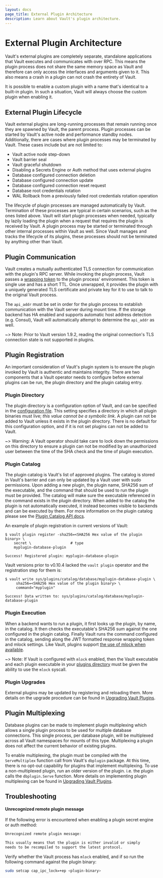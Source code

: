 ```yaml
---
layout: docs
page_title: External Plugin Architecture
description: Learn about Vault's plugin architecture.
---
```


# External Plugin Architecture

Vault's external plugins are completely separate, standalone applications that Vault
executes and communicates with over RPC. This means the plugin process does not
share the same memory space as Vault and therefore can only access the
interfaces and arguments given to it. This also means a crash in a plugin can not
crash the entirety of Vault.

It is possible to enable a custom plugin with a name that's identical to a
built-in plugin. In such a situation, Vault will always choose the custom plugin
when enabling it.

## External Plugin Lifecycle

Vault external plugins are long-running processes that remain running once they are
spawned by Vault, the parent process. Plugin processes can be started by Vault's
active node and performance standby nodes. Additionally, there are cases where
plugin processes may be terminated by Vault. These cases include but are not
limited to:

- Vault active node step-down
- Vault barrier seal
- Vault graceful shutdown
- Disabling a Secrets Engine or Auth method that uses external plugins
- Database configured connection deletion
- Database configured connection update
- Database configured connection reset request
- Database root credentials rotation
- WAL Rollback from a previously failed root credentials rotation operation

The lifecycle of plugin processes are managed automatically by Vault.
Termination of these processes are typical in certain scenarios, such as the
ones listed above. Vault will start plugin processes when needed, typically by
lazily loading the plugin when a request that requires the plugin is received by
Vault. A plugin process may be started or terminated through other internal
processes within Vault as well. Since Vault manages and tracks the lifecycle of
its plugins, these processes should not be terminated by anything other than
Vault.

## Plugin Communication

Vault creates a mutually authenticated TLS connection for communication with the
plugin's RPC server. While invoking the plugin process, Vault passes a [wrapping
token](/docs/concepts/response-wrapping) to the
plugin process' environment. This token is single use and has a short TTL. Once
unwrapped, it provides the plugin with a uniquely generated TLS certificate and
private key for it to use to talk to the original Vault process.

The `api_addr` must be set in order for the plugin process to
establish communication with the Vault server during mount time. If the storage
backend has HA enabled and supports automatic host address detection
(e.g. Consul), Vault will automatically attempt to determine the `api_addr` as
well.

~> Note: Prior to Vault version 1.9.2, reading the original connection's TLS
connection state is not supported in plugins.

## Plugin Registration

An important consideration of Vault's plugin system is to ensure the plugin
invoked by Vault is authentic and maintains integrity. There are two components
that a Vault operator needs to configure before external plugins can be run, the
plugin directory and the plugin catalog entry.

### Plugin Directory

The plugin directory is a configuration option of Vault, and can be specified in
the [configuration file](/docs/configuration).
This setting specifies a directory in which all plugin binaries must live;
_this value cannot be a symbolic link_. A plugin
can not be added to Vault unless it exists in the plugin directory. There is no
default for this configuration option, and if it is not set plugins can not be
added to Vault.

~> Warning: A Vault operator should take care to lock down the permissions on
this directory to ensure a plugin can not be modified by an unauthorized user
between the time of the SHA check and the time of plugin execution.

### Plugin Catalog

The plugin catalog is Vault's list of approved plugins. The catalog is stored in
Vault's barrier and can only be updated by a Vault user with sudo permissions.
Upon adding a new plugin, the plugin name, SHA256 sum of the executable, and the
command that should be used to run the plugin must be provided. The catalog will
make sure the executable referenced in the command exists in the plugin
directory. When added to the catalog the plugin is not automatically executed,
it instead becomes visible to backends and can be executed by them. For more
information on the plugin catalog please see the [Plugin Catalog API
docs](/api-docs/system/plugins-catalog).

An example of plugin registration in current versions of Vault:

```shell-session
$ vault plugin register -sha256=<SHA256 Hex value of the plugin binary> \
    secret \                  # type
    myplugin-database-plugin

Success! Registered plugin: myplugin-database-plugin
```

Vault versions prior to v0.10.4 lacked the `vault plugin` operator and the
registration step for them is:

```shell-session
$ vault write sys/plugins/catalog/database/myplugin-database-plugin \
     sha256=<SHA256 Hex value of the plugin binary> \
     command="myplugin"

Success! Data written to: sys/plugins/catalog/database/myplugin-database-plugin
```

### Plugin Execution

When a backend wants to run a plugin, it first looks up the plugin, by name, in
the catalog. It then checks the executable's SHA256 sum against the one
configured in the plugin catalog. Finally Vault runs the command configured in
the catalog, sending along the JWT formatted response wrapping token and mlock
settings. Like Vault, plugins support [the use of mlock when available](/docs/configuration#disable_mlock).

~> Note: If Vault is configured with `mlock` enabled, then the Vault executable
and each plugin executable in your [plugins directory](/docs/internals/plugins/plugin-architecture#plugin-directory)
must be given the ability to use the `mlock` syscall.

### Plugin Upgrades

External plugins may be updated by registering and reloading them. More details
on the upgrade procedure can be found in
[Upgrading Vault Plugins](/docs/upgrading/plugins).

## Plugin Multiplexing

Database plugins can be made to implement plugin multiplexing
which allows a single plugin process to be used for multiple database
connections. This single process, per database plugin, will be multiplexed
across all Vault namespaces for mounts of this type. Multiplexing a plugin
does not affect the current behavior of existing plugins.

To enable multiplexing, the plugin must be compiled with the `ServeMultiplex`
function call from Vault's `dbplugin` package. At this time, there is no
opt-out capability for plugins that implement multiplexing. To use a
non-multiplexed plugin, run an older version of the plugin. i.e. the
plugin calls the `dbplugin.Serve` function. More details
on implementing plugin multiplexing can be found in
[Upgrading Vault Plugins](/docs/secrets/databases/custom#serving-a-plugin-with-multiplexing).

## Troubleshooting

#### Unrecognized remote plugin message

If the following error is encountered when enabling a plugin secret engine or
auth method:

```sh
Unrecognized remote plugin message:

This usually means that the plugin is either invalid or simply
needs to be recompiled to support the latest protocol.
```

Verify whether the Vault process has `mlock` enabled, and if so run the
following command against the plugin binary:

```sh
sudo setcap cap_ipc_lock=+ep <plugin-binary>
```

